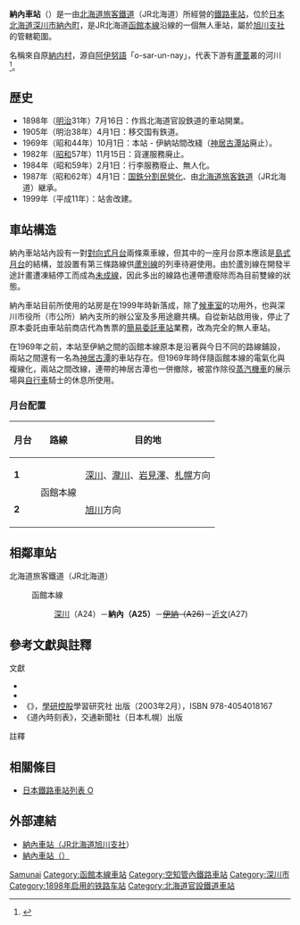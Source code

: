 {{noteTA
|T=zh-tw:納內車站;zh-hk:納內站;zh-cn:纳内站;
|1=zh-tw:納內車站;zh-hk:納內站;zh-cn:纳内站;
}}
{{日本車站資訊
|公司色 = #2cb431
|文字色 = 
|站名 = 納內車站
|圖片 =JR Hokkaido Osamunai Station.jpg
|pxl = 
|圖片說明 =納內車站站房正面
|日文原名 =納内
|平假名 =おさむない
|羅馬拼音 =Osamunai
|副站名 = 
|所屬公司 = [[北海道旅客鐵道|北海道旅客鐵道]]（JR北海道）
|電報略號 =オサ←ヲサ
|車站編號 ={{車站編號c|orange|A25}}
|乘客人數=33
|所在地 = [[北海道|北海道]][[深川市|深川市]][[納內町|納內町]]3-1-1
|車站構造 = 地面車站
|月台配置 =2面2線
|所屬路線 = {{Color|#f7931d|■}}[[函館本線|函館本線]]
|前一站 =A24 [[深川車站|深川]]
|前一站距離=7.4
|後一站距離=18.8
|後一站 =[[近文車站|近文]] A27
|距離 =400.3
|起點站 = [[函館車站|函館]]
|啟用年月日 = 1898年（[[明治|明治]]31年）7月16日
|廢站年月日 = 
|上下車人次 =52
|統計年度 =2014年
|轉車 =
|備註 =無人車站
}}
{{日本車站資訊
|公司色= #ccc
|文字色= #000
|站名= 納內站
|日文原名= 納内
|平假名= おさむない
|羅馬拼音= Osamunai
|前一站= [[深川站|深川]]
|前一站距離= 7.4
|後一站距離= 5.8
|後一站= {{link-ja|神居古潭站|神居古潭駅|神居古潭}}
|所屬公司= [[日本國有鐵道|日本國有鐵道]]
|所屬路線= [[函館本線|函館本線]]（舊線）
|距離= 400.3
|起點站= 函館
|廢站年月日= 1969年（昭和44年）9月30日
|備註= 由替代路線代替，廢除路線
}}
'''納內車站'''（{{jpn|j=納内駅|hg=おさむないえき|rm=Osamunai eki|f=y}}）是一由[[北海道旅客鐵道|北海道旅客鐵道]]（JR北海道）所經營的[[鐵路車站|鐵路車站]]，位於[[日本|日本]][[北海道|北海道]][[深川市|深川市]][[納內町|納內町]]，是JR北海道[[函館本線|函館本線]]沿線的一個無人車站，屬於[[北海道旅客鐵道旭川支社|旭川支社]]的管轄範圍。

名稱來自原[[納内村|納内村]]，源自[[阿伊努語|阿伊努語]]「o-sar-un-nay」，代表下游有[[蘆葦|蘆葦]]叢的河川<ref>{{Cite web|url=http://www.pref.hokkaido.lg.jp/ks/ass/grp/2130P.pdf|title=アイヌ語地名リスト|accessdate=2017-08-16|author=北海道庁|date=|publisher=北海道庁|archive-date=2018-04-17|archive-url=https://web.archive.org/web/20180417012526/http://www.pref.hokkaido.lg.jp/ks/ass/grp/2130P.pdf|dead-url=no}}</ref>。

== 歴史 ==
* 1898年（[[明治|明治]]31年）7月16日：作爲北海道官設鉄道的車站開業。
* 1905年（明治38年）4月1日：移交国有鉄道。
* 1969年（昭和44年）10月1日：本站 - 伊納站間改綫（[[神居古潭站|神居古潭站]]廃止）。
* 1982年（[[昭和|昭和]]57年）11月15日：貨運服務廃止。
* 1984年（昭和59年）2月1日：行李服務廢止、無人化。
* 1987年（昭和62年）4月1日：[[國鐵分割民營化|国鉄分割民營化]]、由[[北海道旅客鉄道|北海道旅客鉄道]]（JR北海道）継承。
* 1999年（平成11年）：站舎改建。

== 車站構造 ==
納內車站站內設有一對[[對向式月台|對向式月台]]兩條乘車線，但其中的一座月台原本應該是[[島式月台|島式月台]]的結構，並設置有第三條路線供[[蘆別線|蘆別線]]的列車待避使用。由於蘆別線在開發半途計畫遭凍結停工而成為[[未成線|未成線]]，因此多出的線路也連帶遭廢除而為目前雙線的狀態。

納內車站目前所使用的站房是在1999年時新落成，除了[[候車室|候車室]]的功用外，也與深川市役所（市公所）納內支所的辦公室及多用途廳共構。自從新站啟用後，停止了原本委託由車站前商店代為售票的[[簡易委託車站|簡易委託車站]]業務，改為完全的無人車站。

在1969年之前，本站至伊納之間的函館本線原本是沿著與今日不同的路線鋪設，兩站之間還有一名為[[神居古潭車站|神居古潭]]的車站存在。但1969年時伴隨函館本線的電氣化與複線化，兩站之間改線，連帶的神居古潭也一併撤除，被當作除役[[蒸汽機車|蒸汽機車]]的展示場與[[自行車|自行車]]騎士的休息所使用。
=== 月台配置 ===
{| class=wikitable
|-
!月台!!路線!!目的地
|-
|'''1'''
|rowspan=2|{{Color|#f7931d|■}}函館本線
|[[深川站|深川]]、[[瀧川站|瀧川]]、[[岩見澤站|岩見澤]]、[[札幌站|札幌]]方向
|-
|'''2'''
|[[旭川站|旭川]]方向
|}
== 相鄰車站 ==
; 北海道旅客鐵道（JR北海道）
: {{Color|#f7931d|■}}函館本線
:: [[深川站|深川]]（A24）－'''納內（A25）'''－<s>[[伊納站|伊納]]（A26)</s>－[[近文站|近文]](A27)

==參考文獻與註釋==
;文獻
*{{clref|今尾惠介|2008|ref= {{cite isbn|9784107900197|ref=harv|noedit}}}}
*{{clref|本久公洋|2008|ref= {{cite isbn|9784894534643|ref=harv|noedit}}}}
* 《{{lang|ja|JR全線・全駅舎 東日本編}}》，[[學研控股|學研控股]]學習研究社 出版（2003年2月），ISBN 978-4054018167
* 《道內時刻表》，交通新聞社（日本札幌）出版

;註釋
{{reflist}}

==相關條目==
* [[日本鐵路車站列表_O|日本鐵路車站列表 O]]

==外部連結==
* [https://web.archive.org/web/20130710003536/http://www.jrasahi.co.jp/contents/facilities/station/a25_osamunai.html 納內車站（JR北海道旭川支社]）{{ja}}
* [http://www.its-mo.com/search/st/%E7%B4%8D%E5%86%85/s:84/ 納內車站（{{lang|ja|いつもNAVI}}）]{{ja}}

{{函館本線3|mode=1}}

{{DEFAULTSORT:Osamunai}}
[[Category:日本鐵路車站_O|Samunai]]
[[Category:函館本線車站|Category:函館本線車站]]
[[Category:空知管內鐵路車站|Category:空知管內鐵路車站]]
[[Category:深川市|Category:深川市]]
[[Category:1898年启用的铁路车站|Category:1898年启用的铁路车站]]
[[Category:北海道官設鐵道車站|Category:北海道官設鐵道車站]]